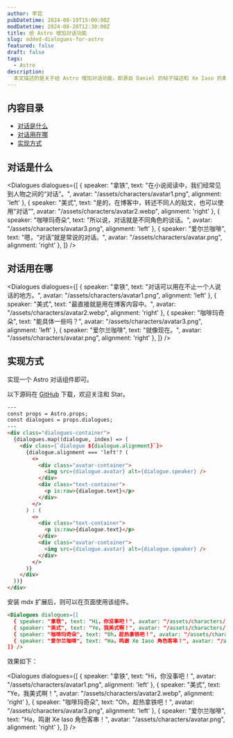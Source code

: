 ```yaml
---
author: 李昆
pubDatetime: 2024-08-19T15:00:00Z
modDatetime: 2024-08-20T12:30:00Z
title: 给 Astro 增加对话功能
slug: added-dialogues-for-astro
featured: false
draft: false
tags:
  - Astro
description:
  本文描述的是关于给 Astro 增加对话功能，即源自 Daniel 的帖子描述和 Xe Iaso 的素材。
---
```


## 内容目录

* [对话是什么](#对话是什么)
* [对话用在哪](#对话用在哪)
* [实现方式](#实现方式)

## 对话是什么

<Dialogues dialogues={[
  { speaker: "拿铁", text: "在小说阅读中，我们经常见到人物之间的“对话”。", avatar: "/assets/characters/avatar1.png", alignment: 'left' },
  { speaker: "美式", text: "是的，在博客中，转述不同人的贴文，也可以使用“对话”", avatar: "/assets/characters/avatar2.webp", alignment: 'right' },
  { speaker: "咖啡玛奇朵", text: "所以说，对话就是不同角色的谈话。", avatar: "/assets/characters/avatar3.png", alignment: 'left' },
  { speaker: "爱尔兰咖啡", text: "嗯，“对话”就是常说的对话。", avatar: "/assets/characters/avatar.png", alignment: 'right' },
]} />

## 对话用在哪

<Dialogues dialogues={[
  { speaker: "拿铁", text: "对话可以用在不止一个人说话的地方。", avatar: "/assets/characters/avatar1.png", alignment: 'left'  },
  { speaker: "美式", text: "最直接就是用在博客内容中。", avatar: "/assets/characters/avatar2.webp", alignment: 'right' },
  { speaker: "咖啡玛奇朵", text: "能具体一些吗？", avatar: "/assets/characters/avatar3.png", alignment: 'left' },
  { speaker: "爱尔兰咖啡", text: "就像现在。", avatar: "/assets/characters/avatar.png", alignment: 'right' },
]} />

## 实现方式

实现一个 Astro 对话组件即可。

以下源码在 [GitHub](https://github.com/ericlikun/blog) 下载，欢迎关注和 Star。

``` html 
---
const props = Astro.props;
const dialogues = props.dialogues;
---
<div class="dialogues-container">
  {dialogues.map((dialogue, index) => (
    <div class={`dialogue ${dialogue.alignment}`}>
      {dialogue.alignment === 'left'? (
        <>
          <div class="avatar-container">
            <img src={dialogue.avatar} alt={dialogue.speaker} />
          </div>
          <div class="text-container">
            <p is:raw>{dialogue.text}</p>
          </div>
        </>
      ) : (
        <>
          <div class="text-container">
            <p is:raw>{dialogue.text}</p>
          </div>
          <div class="avatar-container">
            <img src={dialogue.avatar} alt={dialogue.speaker} />
          </div>
        </>
      )}
    </div>
  ))}
</div>
```


安装 mdx 扩展后，则可以在页面使用该组件。
``` html
<Dialogues dialogues={[
  { speaker: "拿铁", text: "Hi，你没事吧！", avatar: "/assets/characters/avatar1.png", alignment: 'left'  },
  { speaker: "美式", text: "Ye，我美式啊！", avatar: "/assets/characters/avatar2.webp", alignment: 'right' },
  { speaker: "咖啡玛奇朵", text: "Oh，趁热拿铁吧！", avatar: "/assets/characters/avatar3.png", alignment: 'left' },
  { speaker: "爱尔兰咖啡", text: "Ha，鸣谢 Xe Iaso 角色客串！", avatar: "/assets/characters/avatar.png", alignment: 'right' },
]} />
```

效果如下：

<Dialogues dialogues={[
  { speaker: "拿铁", text: "Hi，你没事吧！", avatar: "/assets/characters/avatar1.png", alignment: 'left'  },
  { speaker: "美式", text: "Ye，我美式啊！", avatar: "/assets/characters/avatar2.webp", alignment: 'right' },
  { speaker: "咖啡玛奇朵", text: "Oh，趁热拿铁吧！", avatar: "/assets/characters/avatar3.png", alignment: 'left' },
  { speaker: "爱尔兰咖啡", text: "Ha，鸣谢 Xe Iaso 角色客串！", avatar: "/assets/characters/avatar.png", alignment: 'right' },
]} />